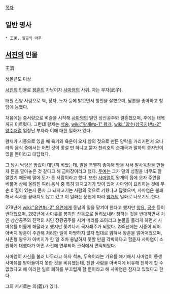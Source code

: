 [[목차]]
== 일반 명사 ==
 * 王弟, 임금의 아우

== [[서진]]의 인물 ==
王濟

생몰년도 미상

[[서진]]의 인물로 [[왕혼]]의 차남이자 [[사마염]]의 사위. 자는 무자(武子).

태원 진양 사람으로 역, 장자, 노자 등에 밝으면서 청언을 잘했으며, 담론을 좋아하고 청담에 능했다.

처음에는 중서랑으로 벼슬을 시작해 [[사마염]]의 딸인 상산공주와 결혼했으며, 후에는 태복까지 이르렀다. 그런데 왕제는 [[석숭]], [[wiki:"왕개#s-1" 왕개]], [[wiki:"양수(삼국지)#s-2" 양수]]처럼 엄청난 부자라 이에 대한 일화가 있다. 

왕제가 시중으로 있을 때 육기와 육운이 오자 양의 젖으로 만든 양락을 가리키면서 오나라의 음식 중에서는 어떤 것이 맞설 만 하냐고 묻자 천리호의 순채국과 말하의 콩자반이 있을 뿐이라고 대답했다.

그 당시 낙양은 땅값이 대단히 비쌌는데, 말을 특별히 좋아해 땅을 사서 말사육장을 만들자 돈을 깔아놓은 것 같다고 해 금마장이라고 했다. [[두예]]는 그가 말의 성질을 너무도 잘 알았기 때문에 말에 도가 튼 사람이라고 했다. 또한 [[사마염]]이 왕개의 집에 오자 주연을 베풀어 상에 올려진 여러 음식 중 특히 돼지고기가 맛이 있어 사마염이 요리하는 것에 무슨 비결이 있는지 묻자 그 돼지고기는 사람의 젖으로 키웠다고 답했으며, 사마염은 불쾌해서 식사를 끝내지도 않고 갔고 이 일화는 문헌에 따라 [[왕개]]의 일화로 나오기도 한다.

279년에 [[wiki:"유연#s-2" 유연]]에게 동남의 일을 맡겨야 한다고 했지만 [[양요]], [[공순]] 등이 반대했으며, 282년에 [[사마유]]를 봉지인 산동으로 돌려보내라 청하는 것을 반대하면서 처인 상산공주와 진덕의 처인 장광공주를 시켜 머리를 조아리고 눈물을 흘리게 하면서 사마유를 머물게 해달라고 했지만 쫓겨나서 국자좨주가 되었다. 285년에는 시중이 되어 아버지 왕혼이 주관해 처리한 일이 마땅하지 않자 법대로 밝혀서 왕혼을 얽어매었으며, 사촌형 왕우가 아버지가 한 일 조차 용납하지 못할 만큼 각박하다고 헐뜯자 사마염이 소원하게 대했다가 어떤 사건에 연루되어 관직에서 면직되었다.

사마염이 자신을 불러 나무라고 하자 척포, 두속이라는 가요를 얘기해서 사마염이 동생 사마유를 받아들이지 못한 것을 비유했는데, 친한 사람을 아버지에 비유해 친하게 할 수 없었다고 해 이러한 일로 폐하를 부끄럽게 할 뿐이라고 해 사마염은 잠자코 있었다고 한다.

그의 저서로는 의(義)가 있다.
